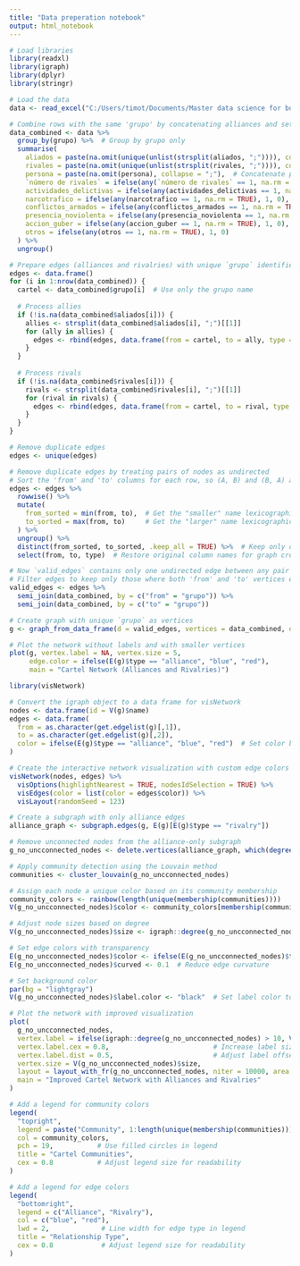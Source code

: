 ```yaml
---
title: "Data preperation notebook"
output: html_notebook
---
```



```r
# Load libraries
library(readxl)
library(igraph)
library(dplyr)
library(stringr)

# Load the data
data <- read_excel("C:/Users/timot/Documents/Master data science for business and entrepreneurship/Social network analysis/BACRIM2020-DB.xlsx")

# Combine rows with the same 'grupo' by concatenating alliances and setting binary columns
data_combined <- data %>%
  group_by(grupo) %>%  # Group by grupo only
  summarise(
    aliados = paste(na.omit(unique(unlist(strsplit(aliados, ";")))), collapse = ";"),  # Concatenate unique allies
    rivales = paste(na.omit(unique(unlist(strsplit(rivales, ";")))), collapse = ";"),  # Concatenate unique rivals
    persona = paste(na.omit(persona), collapse = ";"),  # Concatenate persona information if it exists
    `número de rivales` = ifelse(any(`número de rivales` == 1, na.rm = TRUE), 1, 0),
    actividades_delictivas = ifelse(any(actividades_delictivas == 1, na.rm = TRUE), 1, 0),
    narcotrafico = ifelse(any(narcotrafico == 1, na.rm = TRUE), 1, 0),
    conflictos_armados = ifelse(any(conflictos_armados == 1, na.rm = TRUE), 1, 0),
    presencia_noviolenta = ifelse(any(presencia_noviolenta == 1, na.rm = TRUE), 1, 0),
    accion_guber = ifelse(any(accion_guber == 1, na.rm = TRUE), 1, 0),
    otros = ifelse(any(otros == 1, na.rm = TRUE), 1, 0)
  ) %>%
  ungroup()

# Prepare edges (alliances and rivalries) with unique `grupo` identifiers
edges <- data.frame()
for (i in 1:nrow(data_combined)) {
  cartel <- data_combined$grupo[i]  # Use only the grupo name
  
  # Process allies
  if (!is.na(data_combined$aliados[i])) {
    allies <- strsplit(data_combined$aliados[i], ";")[[1]]
    for (ally in allies) {
      edges <- rbind(edges, data.frame(from = cartel, to = ally, type = "alliance"))
    }
  }
  
  # Process rivals
  if (!is.na(data_combined$rivales[i])) {
    rivals <- strsplit(data_combined$rivales[i], ";")[[1]]
    for (rival in rivals) {
      edges <- rbind(edges, data.frame(from = cartel, to = rival, type = "rivalry"))
    }
  }
}

# Remove duplicate edges
edges <- unique(edges)

# Remove duplicate edges by treating pairs of nodes as undirected
# Sort the 'from' and 'to' columns for each row, so (A, B) and (B, A) are treated as the same
edges <- edges %>%
  rowwise() %>%
  mutate(
    from_sorted = min(from, to),  # Get the "smaller" name lexicographically
    to_sorted = max(from, to)     # Get the "larger" name lexicographically
  ) %>%
  ungroup() %>%
  distinct(from_sorted, to_sorted, .keep_all = TRUE) %>%  # Keep only one direction
  select(from, to, type)  # Restore original column names for graph creation

# Now `valid_edges` contains only one undirected edge between any pair of nodes
# Filter edges to keep only those where both 'from' and 'to' vertices exist in data_combined
valid_edges <- edges %>%
  semi_join(data_combined, by = c("from" = "grupo")) %>%
  semi_join(data_combined, by = c("to" = "grupo"))

# Create graph with unique `grupo` as vertices
g <- graph_from_data_frame(d = valid_edges, vertices = data_combined, directed = FALSE)
```

```r
# Plot the network without labels and with smaller vertices
plot(g, vertex.label = NA, vertex.size = 5, 
     edge.color = ifelse(E(g)$type == "alliance", "blue", "red"),
     main = "Cartel Network (Alliances and Rivalries)")
```



```r
library(visNetwork)

# Convert the igraph object to a data frame for visNetwork
nodes <- data.frame(id = V(g)$name)
edges <- data.frame(
  from = as.character(get.edgelist(g)[,1]),
  to = as.character(get.edgelist(g)[,2]),
  color = ifelse(E(g)$type == "alliance", "blue", "red")  # Set color by type
)

# Create the interactive network visualization with custom edge colors
visNetwork(nodes, edges) %>%
  visOptions(highlightNearest = TRUE, nodesIdSelection = TRUE) %>%
  visEdges(color = list(color = edges$color)) %>%
  visLayout(randomSeed = 123)
```


```r
# Create a subgraph with only alliance edges
alliance_graph <- subgraph.edges(g, E(g)[E(g)$type == "rivalry"])

# Remove unconnected nodes from the alliance-only subgraph
g_no_uncconnected_nodes <- delete.vertices(alliance_graph, which(degree(alliance_graph) == 0))

# Apply community detection using the Louvain method
communities <- cluster_louvain(g_no_uncconnected_nodes)

# Assign each node a unique color based on its community membership
community_colors <- rainbow(length(unique(membership(communities))))
V(g_no_uncconnected_nodes)$color <- community_colors[membership(communities)]

# Adjust node sizes based on degree
V(g_no_uncconnected_nodes)$size <- igraph::degree(g_no_uncconnected_nodes, mode = "all") * 0.5 + 5

# Set edge colors with transparency
E(g_no_uncconnected_nodes)$color <- ifelse(E(g_no_uncconnected_nodes)$type == "alliance", adjustcolor("blue", alpha.f = 0.5), adjustcolor("red", alpha.f = 0.5))
E(g_no_uncconnected_nodes)$curved <- 0.1  # Reduce edge curvature

# Set background color
par(bg = "lightgray")
V(g_no_uncconnected_nodes)$label.color <- "black"  # Set label color to black for visibility

# Plot the network with improved visualization
plot(
  g_no_uncconnected_nodes,
  vertex.label = ifelse(igraph::degree(g_no_uncconnected_nodes) > 10, V(g_no_uncconnected_nodes)$name, NA),           # Display labels for nodes with high degree
  vertex.label.cex = 0.8,                          # Increase label size
  vertex.label.dist = 0.5,                         # Adjust label offset to keep labels close to nodes
  vertex.size = V(g_no_uncconnected_nodes)$size,                         # Set node size by degree
  layout = layout_with_fr(g_no_uncconnected_nodes, niter = 10000, area = 30 * vcount(g_no_uncconnected_nodes)^2),  # Fruchterman-Reingold layout
  main = "Improved Cartel Network with Alliances and Rivalries"
)

# Add a legend for community colors
legend(
  "topright",
  legend = paste("Community", 1:length(unique(membership(communities)))),
  col = community_colors,
  pch = 19,           # Use filled circles in legend
  title = "Cartel Communities",
  cex = 0.8           # Adjust legend size for readability
)

# Add a legend for edge colors
legend(
  "bottomright",
  legend = c("Alliance", "Rivalry"),
  col = c("blue", "red"),
  lwd = 2,             # Line width for edge type in legend
  title = "Relationship Type",
  cex = 0.8            # Adjust legend size for readability
)

```
